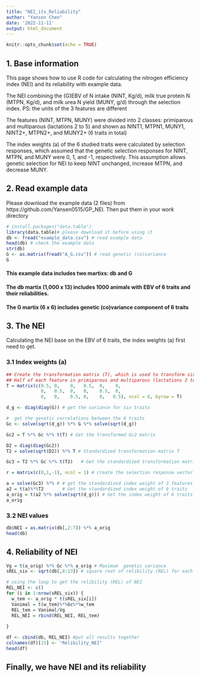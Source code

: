 ```yaml
---
title: "NEI_its_Reliability"
author: "Yansen Chen"
date: '2022-11-11'
output: html_document
---
```


```r
knitr::opts_chunk$set(echo = TRUE)
```

## 1. Base information

This page shows how to use R code for calculating the nitrogen efficiency index (NEI) and its reliability with example data.

The NEI combining the (G)EBV of N intake (NINT, Kg/d), milk true protein N (MTPN, Kg/d), and milk urea N yield (MUNY, g/d) through the selection index. PS: the units of the 3 features are different 

The features (NINT, MTPN, MUNY) were divided into 2 classes: primiparous and multiparous (lactations 2 to 5) and shown as NINT1, MTPN1, MUNY1, NINT2+, MTPN2+, and MUNY2+ (6 traits in total)

The index weights (a) of the 6 studied traits were calculated by selection responses, which assumed that the genetic selection responses for NINT, MTPN, and MUNY were 0, 1, and -1, respectively. This assumption allows genetic selection for NEI to keep NINT unchanged, increase MTPN, and decrease MUNY. 



## 2. Read example data
Please download the example data (2 files) from https://github.com/Yansen0515/GP_NEI.
Then put them in your work directory
```r
# install.packages("data.table")
library(data.table)# please download it before using it
db <- fread("example_data.csv") # read example data
head(db) # check the example data
str(db)
G <- as.matrix(fread("A_G.csv")) # read genetic (co)variance
G
```

#### This example data includes two martixs: db and G
#### The db martix (1,000 x 13) includes 1000 animals with EBV  of 6 traits and their reliabilities.
#### The G martix (6 x 6) includes genetic (co)variance component of 6 traits

## 3. The NEI

Calculating the NEI base on the EBV of 6 traits, the index weights (a) first need to get. 

### 3.1 Index weights (a)
```r
## Create the transformation matrix (T), which is used to transform six traits into three features 
## Half of each feature in primiparous and multiparous (lactations 2 to 5)
T = matrix(c(0.5, 0,    0,   0.5,  0,    0,
             0,   0.5,  0,   0,    0.5,  0,
             0,   0,    0.5, 0,    0,   0.5), ncol = 6, byrow = T)

d_g <- diag(diag(G)) # get the variance for six traits

#  get the genetic correlations between the 6 traits
Gc <- solve(sqrt(d_g)) %*% G %*% solve(sqrt(d_g)) 

Gc2 = T %*% Gc %*% t(T) # Get the transformed Gc2 matrix

D2 = diag(diag(Gc2))
T2 = solve(sqrt(D2)) %*% T # Standardized transformation matrix T

Gc3 = T2 %*% Gc %*% t(T2)   # Get the standardized transformation matrix Gs3

r = matrix(c(0,1,-1), ncol = 1) # create the selection response vector (r) of 3 features

a = solve(Gc3) %*% r # get the standardized index weight of 3 features
a2 = t(a)%*%T2       # Get the standardized index weight of 6 traits
a_orig = t(a2 %*% solve(sqrt(d_g))) # Get the index weight of 6 traits
a_orig

```

### 3.2 NEI values

```r
db$NEI = as.matrix(db[,2:7]) %*% a_orig
head(db)
```
## 4. Reliability of NEI


```r

Vg = t(a_orig) %*% Gc %*% a_orig # Maximum  genetic variance
sREL_six <- sqrt(db[,8:13]) # square root of relibility (REL) for each trait

# using the loop to get the relibility (REL) of NEI
REL_NEI <- c()
for (i in 1:nrow(sREL_six)) {
  w_tem <- a_orig * t(sREL_six[i])
  Vanimal = t(w_tem)%*%Gc%*%w_tem
  REL_tem = Vanimal/Vg
  REL_NEI = rbind(REL_NEI, REL_tem)
  
}

df <- cbind(db, REL_NEI) #put all results together
colnames(df)[15] <- "Relibility_NEI"
head(df)

```


## Finally, we have NEI and its reliability


